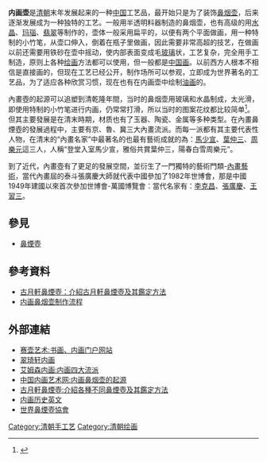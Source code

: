 '''内画壶'''是[[清朝|清朝]]末年发展起来的一种[[中国|中国]]工艺品，最开始只是为了装饰[[鼻烟壶|鼻烟壶]]，后来逐渐发展成为一种独特的工艺。一般用半透明料器制造的鼻烟壶，也有高级的用[[水晶|水晶]]、[[玛瑙|玛瑙]]、[[翡翠|翡翠]]等制作的，壶体一般采用扁平的，以便有两个平面做画，用一种特制的小竹笔，从壶口伸入，倒着在瓶子里做画，因此需要非常高超的技艺，在做画以前还需要用铁砂在壶中摇动，使内部表面变成毛[[玻璃|玻璃]]状，工艺复杂，完全用手工制造，原则上各种[[绘画|绘画]]方法都可以使用，但一般都是[[中国画|中国画]]。以前西方人根本不相信是直接画的，但现在工艺已经公开，制作场所可以参观，立即成为世界著名的工艺品，为了适应各种欣赏习惯，现在也有在内画壶中绘制[[油画|油画]]的。

內畫壺的起源可以追塑到清乾隆年間，当时的鼻烟壶用玻璃和水晶制成，太光滑，即使用特制的小竹笔进行内画，仍常常打滑，所以当时的图案花纹都比较简单<ref>{{cite web|url=http://cice.com.cn/portal/pubinfo/003029004002/20140512/2a4239e4b010499db420091420e6be92.html|title=王习三 内画工艺美术大师|date=2014-05-16|accessdate=2016-02-23|archive-date=2016-03-04|archive-url=https://web.archive.org/web/20160304021012/http://cice.com.cn/portal/pubinfo/003029004002/20140512/2a4239e4b010499db420091420e6be92.html|dead-url=yes}}</ref>。但其主要發展是在清末時期，材质也有了玉器、陶瓷、金属等多种类型。在內畫鼻煙壺的發展過程中，主要有京、魯、冀三大內畫流派。而每一派都有其主要代表性人物，在清末的“內畫名家”中最著名的也最有藝術成就的為：[[馬少宣|馬少宣]]、[[葉仲三|葉仲三]]、[[周樂元|周樂元]]這三人，人稱“登堂入室馬少宣，雅俗共賞葉仲三，陽春白雪周樂元”。

到了近代，內畫壺有了更足的發展空間，並衍生了一門獨特的藝術門類-[[內畫藝術|內畫藝術]]，當代內畫屆的泰斗張廣慶大師就代表中國參加了1982年世博會，那是中國1949年建國以來首次參加世博會-萬國博覽會：當代名家有：[[李克昌|李克昌]]、[[張廣慶|張廣慶]]、[[王習三|王習三]]。

==參見==
*[[鼻煙壺|鼻煙壺]]

==參考資料==
{{reflist}}
* [https://web.archive.org/web/20111031195758/http://tw.myblog.yahoo.com/guyuexuan-snuffbottle 古月軒鼻煙壺：介紹古月軒鼻煙壺及其鑑定方法]
* [https://www.saihu.com/article-170-1.html 内画鼻烟壶制作流程] {{Wayback|url=https://www.saihu.com/article-170-1.html |date=20200927072641 }}

== 外部連結 ==
* [https://www.saihu.com 赛壶艺术:书画、内画门户网站] {{Wayback|url=https://www.saihu.com/ |date=20201130185735 }}
* [https://www.cuiqixuan.com 翠琦轩内画] {{Wayback|url=https://www.cuiqixuan.com/ |date=20201130160101 }}
* [http://www.amosun.net/culture/culture3.htm/ 艾姆森内画:内画四大流派]{{dead link|date=2017年11月 |bot=InternetArchiveBot |fix-attempted=yes }}
* [https://web.archive.org/web/20110720104021/http://www.innerpainting.org/ 中国内画艺术网:内画鼻烟壶的起源]
* [http://www.snuffbottle.info/ 古月軒鼻煙壺:介紹各種不同鼻煙壺及其鑑定方法] {{Wayback|url=http://www.snuffbottle.info/ |date=20120320141204 }}
* [http://ax-snuffbottle.com/History/ 内画历史英文] {{Wayback|url=http://ax-snuffbottle.com/History/ |date=20160405215637 }}
* [http://www.snuffbottles.org/ 世界鼻煙壺協會] {{Wayback|url=http://www.snuffbottles.org/ |date=20200908224616 }}

[[Category:清朝手工艺|Category:清朝手工艺]]
[[Category:清朝绘画|Category:清朝绘画]]